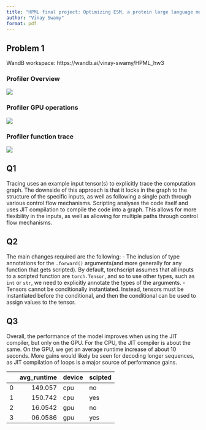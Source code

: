 ```yaml
---
title: "HPML final project: Optimizing ESM, a protein large language model"
author: "Vinay Swamy"
format: pdf
---
```


## Problem 1 

WandB workspace: https://wandb.ai/vinay-swamy/HPML_hw3

### Profiler Overview

![](imgs/overview.png)

### Profiler GPU operations

![](imgs/GPU_ops.png)

### Profiler function trace

![](imgs/trace.png)

## Q1

Tracing uses an example input tensor(s) to explicitly trace the computation graph. The downside of this approach is that it locks in the graph to the structure of the specific inputs, as well as following a single path through various control flow mechanisms. Scripting analyses the code itself and uses JIT compilation to compile the code into a graph. This allows for more flexibility in the inputs, as well as allowing for multiple paths through control flow mechanisms.

## Q2

The main changes required are the following:
- The inclusion of type annotations for the `.forward()` arguments(and more generally for any function that gets scripted). By default, torchscript assumes that all inputs to a scripted function are `torch.Tensor`, and so to use other types, such as `int` or `str`, we need to explicitly annotate the types of the arguments.
- Tensors cannot be conditionally instantiated. Instead, tensors must be instantiated before the conditional, and then the conditional can be used to assign values to the tensor.

## Q3

Overall, the performance of the model improves when using the JIT compiler, but only on the GPU. For the CPU, the JIT compiler is about the same. On the GPU, we get an average runtime increase of about 10 seconds. More gains would likely be seen for decoding longer sequences, as JIT compilation of loops is a major source of performance gains.

|    |   avg_runtime | device   | scipted   |
|---:|--------------:|:---------|:----------|
|  0 |     149.057   | cpu      | no        |
|  1 |     150.742   | cpu      | yes       |
|  2 |      16.0542  | gpu      | no        |
|  3 |       06.0586 | gpu      | yes       |